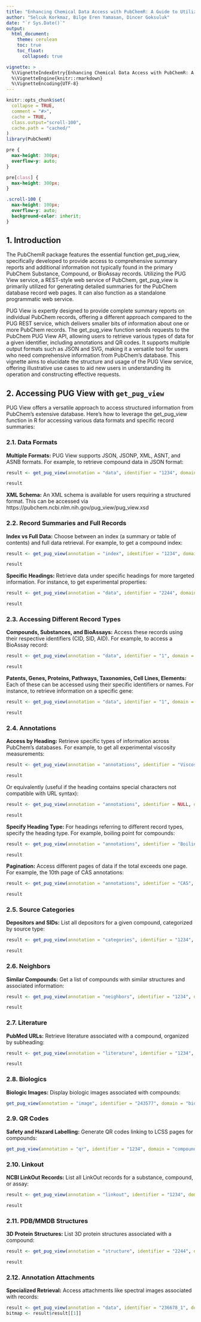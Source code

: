 ```yaml
---
title: "Enhancing Chemical Data Access with PubChemR: A Guide to Utilizing PUG View Service"
author: "Selcuk Korkmaz, Bilge Eren Yamasan, Dincer Goksuluk"
date: "`r Sys.Date()`"
output: 
  html_document:
    theme: cerulean
    toc: true
    toc_float:
      collapsed: true

vignette: >
  %\VignetteIndexEntry{Enhancing Chemical Data Access with PubChemR: A Guide to Utilizing PUG View Service}
  %\VignetteEngine{knitr::rmarkdown}
  %\VignetteEncoding{UTF-8}
---
```


```r
knitr::opts_chunk$set(
  collapse = TRUE,
  comment = "#>",
  cache = TRUE,
  class.output="scroll-100",
  cache.path = "cached/"
)
library(PubChemR)
```

```css
pre {
  max-height: 300px;
  overflow-y: auto;
}

pre[class] {
  max-height: 300px;
}
```

```css
.scroll-100 {
  max-height: 100px;
  overflow-y: auto;
  background-color: inherit;
}
```

## 1. Introduction

The PubChemR package features the essential function get_pug_view, specifically developed to provide access to comprehensive summary reports and additional information not typically found in the primary PubChem Substance, Compound, or BioAssay records. Utilizing the PUG View service, a REST-style web service of PubChem, get_pug_view is primarily utilized for generating detailed summaries for the PubChem database record web pages. It can also function as a standalone programmatic web service.

PUG View is expertly designed to provide complete summary reports on individual PubChem records, offering a different approach compared to the PUG REST service, which delivers smaller bits of information about one or more PubChem records. The get_pug_view function sends requests to the PubChem PUG View API, allowing users to retrieve various types of data for a given identifier, including annotations and QR codes. It supports multiple output formats such as JSON and SVG, making it a versatile tool for users who need comprehensive information from PubChem's database. This vignette aims to elucidate the structure and usage of the PUG View service, offering illustrative use cases to aid new users in understanding its operation and constructing effective requests.

## 2. Accessing PUG View with `get_pug_view`

PUG View offers a versatile approach to access structured information from PubChem's extensive database. Here's how to leverage the get_pug_view function in R for accessing various data formats and specific record summaries:

### 2.1. Data Formats

**Multiple Formats:** PUG View supports JSON, JSONP, XML, ASNT, and ASNB formats. For example, to retrieve compound data in JSON format:

```r
result <- get_pug_view(annotation = "data", identifier = "1234", domain = "compound", output = "JSON")
```

```r
result
```

**XML Schema:** An XML schema is available for users requiring a structured format. This can be accessed via https://pubchem.ncbi.nlm.nih.gov/pug_view/pug_view.xsd

### 2.2. Record Summaries and Full Records

**Index vs Full Data:** Choose between an index (a summary or table of contents) and full data retrieval. For example, to get a compound index:

```r
result <- get_pug_view(annotation = "index", identifier = "1234", domain = "compound", output = "XML")
```

```r
result
```

**Specific Headings:** Retrieve data under specific headings for more targeted information. For instance, to get experimental properties:

```r
result <- get_pug_view(annotation = "data", identifier = "2244", domain = "compound", output = "JSON", heading = "Experimental Properties")
```

```r
result
```

### 2.3. Accessing Different Record Types

**Compounds, Substances, and BioAssays:** Access these records using their respective identifiers (CID, SID, AID). For example, to access a BioAssay record:

```r
result <- get_pug_view(annotation = "data", identifier = "1", domain = "assay", output = "JSON")
```

```r
result
```

**Patents, Genes, Proteins, Pathways, Taxonomies, Cell Lines, Elements:** Each of these can be accessed using their specific identifiers or names. For instance, to retrieve information on a specific gene:

```r
result <- get_pug_view(annotation = "data", identifier = "1", domain = "gene", output = "JSON")
```

```r
result
```

### 2.4. Annotations

**Access by Heading:** Retrieve specific types of information across PubChem's databases. For example, to get all experimental viscosity measurements:

```r
result <- get_pug_view(annotation = "annotations", identifier = "Viscosity", domain = "heading", output = "JSON")
```

```r
result
```

Or equivalently (useful if the heading contains special characters not compatible with URL syntax):

```r
result <- get_pug_view(annotation = "annotations", identifier = NULL, domain = "heading", output = "JSON", heading = "Viscosity")
```

```r
result
```


**Specify Heading Type:** For headings referring to different record types, specify the heading type. For example, boiling point for compounds:

```r
result <- get_pug_view(annotation = "annotations", identifier = "Boiling Point", domain = "heading", output = "XML", headingType = "Compound")
```

```r
result
```

**Pagination:** Access different pages of data if the total exceeds one page. For example, the 10th page of CAS annotations:

```r
result <- get_pug_view(annotation = "annotations", identifier = "CAS", domain = "heading", output = "JSON", page = "10")
```

```r
result
```

### 2.5. Source Categories

**Depositors and SIDs:** List all depositors for a given compound, categorized by source type:

```r
result <- get_pug_view(annotation = "categories", identifier = "1234", domain = "compound", output = "JSON")
```

```r
result
```

### 2.6. Neighbors

**Similar Compounds:** Get a list of compounds with similar structures and associated information:

```r
result <- get_pug_view(annotation = "neighbors", identifier = "1234", domain = "compound", output = "JSON")
```

```r
result
```

### 2.7. Literature

**PubMed URLs:** Retrieve literature associated with a compound, organized by subheading:

```r
result <- get_pug_view(annotation = "literature", identifier = "1234", domain = "compound", output = "JSON")
```

```r
result
```

### 2.8. Biologics

**Biologic Images:** Display biologic images associated with compounds:

```r
get_pug_view(annotation = "image", identifier = "243577", domain = "biologic", output = "SVG")
```

### 2.9. QR Codes

**Safety and Hazard Labelling:** Generate QR codes linking to LCSS pages for compounds:

```r
get_pug_view(annotation = "qr", identifier = "1234", domain = "compound", output = "SVG", qrSize = "short")
```

### 2.10. Linkout

**NCBI LinkOut Records:** List all LinkOut records for a substance, compound, or assay:

```r
result <- get_pug_view(annotation = "linkout", identifier = "1234", domain = "compound", output = "JSON")
```

```r
result
```

### 2.11. PDB/MMDB Structures

**3D Protein Structures:** List 3D protein structures associated with a compound:

```r
result <- get_pug_view(annotation = "structure", identifier = "2244", domain = "compound", output = "JSON")
```

```r
result
```

### 2.12. Annotation Attachments

**Specialized Retrieval:** Access attachments like spectral images associated with records:

```r
result <- get_pug_view(annotation = "data", identifier = "236678_1", domain = "key")
bitmap <- result$result[[1]]
```


